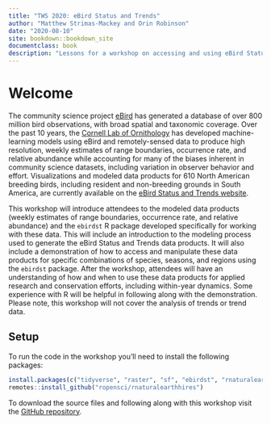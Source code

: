 ```yaml
--- 
title: "TWS 2020: eBird Status and Trends"
author: "Matthew Strimas-Mackey and Orin Robinson"
date: "2020-08-10"
site: bookdown::bookdown_site
documentclass: book
description: "Lessons for a workshop on accessing and using eBird Status and Trends data given at TWS 2020"
---
```


# Welcome {-}

The community science project [eBird](https://ebird.org/home) has generated a database of over 800 million bird observations, with broad spatial and taxonomic coverage. Over the past 10 years, the [Cornell Lab of Ornithology](https://www.birds.cornell.edu/home/) has developed machine-learning models using eBird and remotely-sensed data to produce high resolution, weekly estimates of range boundaries, occurrence rate, and relative abundance while accounting for many of the biases inherent in community science datasets, including variation in observer behavior and effort. Visualizations and modeled data products for 610 North American breeding birds, including resident and non-breeding grounds in South America, are currently available on the [eBird Status and Trends website](https://ebird.org/science/status-and-trends).

This workshop will introduce attendees to the modeled data products (weekly estimates of range boundaries, occurrence rate, and relative abundance) and the `ebirdst` R package developed specifically for working with these data. This will include an introduction to the modeling process used to generate the eBird Status and Trends data products. It will also include a demonstration of how to access and manipulate these data products for specific combinations of species, seasons, and regions using the `ebirdst` package. After the workshop, attendees will have an understanding of how and when to use these data products for applied research and conservation efforts, including within-year dynamics. Some experience with R will be helpful in following along with the demonstration. Please note, this workshop will not cover the analysis of trends or trend data.

## Setup

To run the code in the workshop you'll need to install the following packages:

```r
install.packages(c("tidyverse", "raster", "sf", "ebirdst", "rnaturalearth", "rgeos", "remotes"))
remotes::install_github("ropensci/rnaturalearthhires")
```

To download the source files and following along with this workshop visit the [GitHub repository](https://github.com/mstrimas/tws2020-ebirdst/).